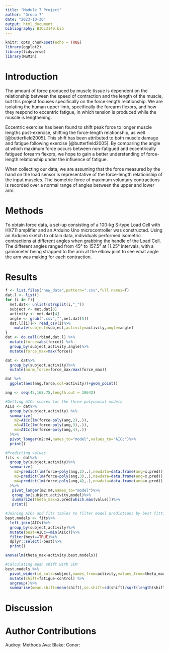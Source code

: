 ```yaml
---
title: "Module 7 Project"
author: "Group 7"
date: "2023-10-30"
output: html_document
bibliography: BIOL3140.bib
---
```


```r
knitr::opts_chunk$set(echo = TRUE)
library(ggplot2)
library(tidyverse)
library(MuMIn)
```

# Introduction
The amount of force produced by muscle tissue is dependent on the relationship between the speed of contraction and the length of the muscle, but this project focuses specifically on the force-length relationship. We are isolating the human upper limb, specifically the forearm flexors, and how they respond to eccentric fatigue, in which tension is produced while the muscle is lengthening.

Eccentric exercise has been found to shift peak force to longer muscle lengths post-exercise, shifting the force-length relationship, as well [@butterfield2005]. This shift has been attributed to both muscle damage and fatigue following exercise [@butterfield2005]. By comparing the angle at which maximum force occurs between non-fatigued and eccentrically fatigued forearm flexors, we hope to gain a better understanding of force-length relationship under the influence of fatigue. 

When collecting our data, we are assuming that the force measured by the hand on the load sensor is representative of the force-length relationship of the input muscles. The isometric force of maximum voluntary contractions is recorded over a normal range of angles between the upper and lower arm. 


# Methods
To obtain force data, a set-up consisting of a 100-kg S-type Load Cell with HX711 amplifier and an Arduino Uno microcontroller was constructed. Using an Arduino sketch to obtain data, individuals performed isometric contractions at different angles when grabbing the handle of the Load Cell. The different angles ranged from 45° to 157.5° at 11.25° intervals, with a ganiometer being strapped to the arm at the elbow joint to see what angle the arm was making for each contraction.

# Results
```r
f <- list.files("new_data",pattern=".csv",full.names=T)
dat.l <- list()
for (i in f){
  met.dat<- unlist(strsplit(i,"_"))
  subject <- met.dat[3]
  activity <- met.dat[4]
  angle <- gsub(".csv","",met.dat[5]) 
  dat.l[[i]]<- read_csv(i)%>%
    mutate(subject=subject,activity=activity,angle=angle)
}
dat <- do.call(rbind,dat.l) %>%
  mutate(force=abs(force)) %>% 
  group_by(subject,activity,angle)%>%
  mutate(force_max=max(force))

dat <- dat%>%
  group_by(subject,activity)%>%
  mutate(norm_force=force_max/max(force_max))

dat %>% 
  ggplot(aes(ang,force,col=activity))+geom_point()

ang <- seq(45,168.75,length.out = 10642)

#Getting AICc scores for the three polynomial models
AICs <- dat%>%
  group_by(subject,activity) %>% 
  summarize(
    m2=AICc(lm(force~poly(ang,2),.)),
    m3=AICc(lm(force~poly(ang,3),.)), 
    m4=AICc(lm(force~poly(ang,4),.))
  )%>%
  pivot_longer(m2:m4,names_to="model",values_to="AICc")%>%
  print()

#Predicting values
fits <- dat%>%
  group_by(subject,activity)%>%
  summarize(
    m2=predict(lm(force~poly(ang,2),.),newdata=data.frame(ang=x.pred)),
    m3=predict(lm(force~poly(ang,3),.),newdata=data.frame(ang=x.pred)), 
    m4=predict(lm(force~poly(ang,4),.),newdata=data.frame(ang=x.pred)) 
  )%>%
   pivot_longer(m2:m4,names_to="model")%>%
   group_by(subject,activity,model)%>%
   summarize(theta_max=x.pred[which.max(value)])%>%
   print()

#Joining AICs and fits tables to filter model predictions by best fitting model
best.models <- fits%>%
  left_join(AICs)%>%
  group_by(subject,activity)%>%
  mutate(best=AICc==min(AICc))%>%
  filter(best==TRUE)%>%
  dplyr::select(-best)%>%
  print()

anova(lm(theta_max~activity,best.models))

#Calculating mean shift with SEM
best.models %>%
  pivot_wider(id_cols=subject,names_from=activity,values_from=theta_max) %>% 
  mutate(shift=fatigue-control) %>% 
  ungroup()%>%
  summarise(mean.shift=mean(shift),se.shift=sd(shift)/sqrt(length(shift)))
```

# Discussion

# Author Contributions
Audrey: Methods
Ava:
Blake:
Conor: